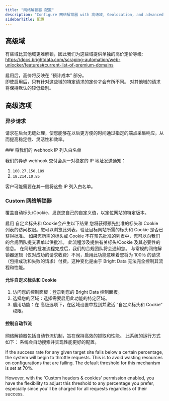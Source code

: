 ```yaml
---
title: "网络解锁器 配置"
description: "Configure 网络解锁器 with 高级域, Geolocation, and advanced settings for custom headers, cookies, and auto-throttling."
sidebarTitle: 配置
---
```


## 高级域

有些域比其他域更难解锁，因此我们为这些域提供单独的高价定价等级:  
https://docs.brightdata.com/scraping-automation/web-unlocker/features#current-list-of-premium-domains  

启用后，高价将反映在 “预计成本” 部分。  
<Note>即使启用后，只有针对这些域的特定请求的定价才会有所不同。 对其他域的请求将保持默认的较低级别。</Note>

## 高级选项

### 异步请求
请求在后台无缝处理，使您能够在以后更方便的时间通过指定的端点采集响应，从而提高稳定性、灵活性和效率。

<Tip>
### 将我们的 webhook IP 列入白名单

我们的异步 webhook 交付会从一对稳定的 IP 地址发送通知：
1. `100.27.150.189`
2. `18.214.10.85`

客户可能需要在其一侧将这些 IP 列入白名单。
</Tip>

### Custom 网络解锁器
覆盖自动标头/Cookie，发送您自己的自定义值，以定位网站的特定版本。

<Note>
    启用 自定义标头和 Cookie会产生以下结果 
  <AccordionGroup>
  <Accordion title="访问预先批准的标头/Cookie 列表">
  您将获得预先批准的标头和 Cookie 列表的访问权限。您可以浏览此列表，验证目标网站所需的标头和 Cookie 是否已获得批准。
  </Accordion>
  <Accordion title="发送新标头/Cookie 请求">
  如果您所需的标头或 Cookie 不在预先批准的列表中，您可以向我们的合规团队提交表单以供批准。 此流程涉及提供有关标头/Cookie 及其必要性的信息。 在简短的批准流程完成后，我们的合规团队将会通知您。
  </Accordion>
  <Accordion title="对所有请求收费">
  与常规的网络解锁器逻辑（仅对成功的请求收费）不同，启用此功能意味着您将为 100％ 的请求（包括成功和失败的请求）付费。这种变化是由于 Bright Data 无法完全控制其流程和性能。
  </Accordion>
  </AccordionGroup>
</Note>


#### 允许自定义标头和 Cookie
1.	访问您的控制面板：登录到您的 Bright Data 控制面板。
2.	选择您的区域：选择需要启用此功能的特定区域。
3.	启用功能：在 高级选项下，在区域设置中找到并激活 “自定义标头和 Cookie” 权限。

#### 控制自动节流
网络解锁器包括自动节流机制，旨在保持高效的抓取和性能。 此系统的运行方式如下：
<Tabs>
<Tab title="自动调整">
系统会自动搜索并实现性能更好的配置。
</Tab>

<Tab title="成功率低时">
If the success rate for any given target site falls below a certain percentage, the system will begin to throttle requests. This is to avoid wasting resources on configurations that are failing.
</Tab>

<Tab title="可自定义阈值">
The default threshold for this mechanism is set at 70%. 

However, with the 'Custom headers & cookies' permission enabled, you have the flexibility to adjust this threshold to any percentage you prefer, especially since you'll be charged for all requests regardless of their success.
</Tab>
</Tabs>